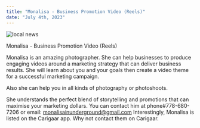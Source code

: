 ```yaml
---
title: "Monalisa - Business Promotion Video (Reels)"
date: "July 4th, 2023"
---
```


<img src="/locals/local30.png" alt="local news" />

Monalisa - Business Promotion Video (Reels)

Monalisa is an amazing photographer. She can help businesses to produce engaging videos around a marketing strategy that can deliver business results. She will learn about you and your goals then create a video theme for a successful marketing campaign.

Also she can help you in all kinds of photography or photoshoots.

She understands the perfect blend of storytelling and promotions that can maximise your marketing dollars. You can contact him at phone#778-680-7206 or email: monalisainunderground@gmail.com Interestingly, Monalisa is listed on the Carigaar app. Why not contact them on Carigaar.
